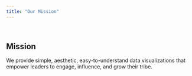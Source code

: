 ```yaml
---
title: "Our Mission"
---
```


<br>

## Mission

We provide simple, aesthetic, easy-to-understand data visualizations that empower leaders to engage, influence, and grow their tribe.

